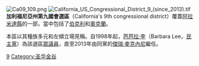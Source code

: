 [[File:Ca09_109.png|thumb]]
[[File:California_US_Congressional_District_9_(since_2013).tif|thumb]]
'''加利福尼亞州第九國會選區'''（California's 9th congressional district）覆蓋[[阿拉米達縣|阿拉米達縣]]的一部，當中包括了[[伯克利|伯克利]]和[[奧克蘭_(加利福尼亞州)|奧克蘭]]。

本區以其種族多元和左傾立場見稱。自1998年起，[[芭芭拉·李|芭芭拉·李]]（Barbara Lee，[[民主黨_(美國)|民主黨]]）為該選區[[美國眾議院|眾議員]]，直至2013年由同黨的[[傑瑞·麥克內尼|傑瑞·麥克內尼]]繼任。

[[Category:加利福尼亞州國會選區|9]]
[[Category:圣华金谷|Category:圣华金谷]]